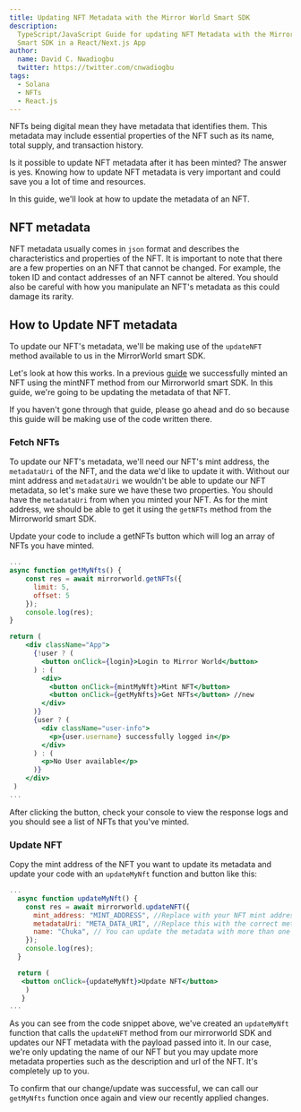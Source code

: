 ```yaml
---
title: Updating NFT Metadata with the Mirror World Smart SDK
description:
  TypeScript/JavaScript Guide for updating NFT Metadata with the Mirror World
  Smart SDK in a React/Next.js App
author:
  name: David C. Nwadiogbu
  twitter: https://twitter.com/cnwadiogbu
tags:
  - Solana
  - NFTs
  - React.js
---
```


NFTs being digital mean they have metadata that identifies them. This metadata
may include essential properties of the NFT such as its name, total supply, and
transaction history.

Is it possible to update NFT metadata after it has been minted? The answer is
yes. Knowing how to update NFT metadata is very important and could save you a
lot of time and resources.

In this guide, we'll look at how to update the metadata of an NFT.

## NFT metadata

NFT metadata usually comes in `json` format and describes the characteristics
and properties of the NFT. It is important to note that there are a few
properties on an NFT that cannot be changed. For example, the token ID and
contact addresses of an NFT cannot be altered. You should also be careful with
how you manipulate an NFT's metadata as this could damage its rarity.

## How to Update NFT metadata

To update our NFT's metadata, we'll be making use of the `updateNFT` method
available to us in the MirrorWorld smart SDK.

Let's look at how this works. In a previous
[guide](https://docs.mirrorworld.fun/guides/how-to-mint-nfts-on-solana) we
successfully minted an NFT using the mintNFT method from our Mirrorworld smart
SDK. In this guide, we're going to be updating the metadata of that NFT.

If you haven't gone through that guide, please go ahead and do so because this
guide will be making use of the code written there.

### Fetch NFTs

To update our NFT's metadata, we'll need our NFT's mint address, the
`metadataUri` of the NFT, and the data we'd like to update it with. Without our
mint address and `metadataUri` we wouldn't be able to update our NFT metadata,
so let's make sure we have these two properties. You should have the
`metadataUri` from when you minted your NFT. As for the mint address, we should
be able to get it using the `getNFTs` method from the Mirrorworld smart SDK.

Update your code to include a getNFTs button which will log an array of NFTs you
have minted.

```jsx
...
async function getMyNfts() {
    const res = await mirrorworld.getNFTs({
      limit: 5,
      offset: 5
    });
    console.log(res);
}

return (
    <div className="App">
      {!user ? (
        <button onClick={login}>Login to Mirror World</button>
      ) : (
        <div>
          <button onClick={mintMyNft}>Mint NFT</button>
          <button onClick={getMyNfts}>Get NFTs</button> //new
        </div>
      )}
      {user ? (
        <div className="user-info">
          <p>{user.username} successfully logged in</p>
        </div>
      ) : (
        <p>No User available</p>
      )}
    </div>
 )
...
```

After clicking the button, check your console to view the response logs and you
should see a list of NFTs that you've minted.

### Update NFT

Copy the mint address of the NFT you want to update its metadata and update your
code with an `updateMyNft` function and button like this:

```jsx
...
  async function updateMyNft() {
    const res = await mirrorworld.updateNFT({
      mint_address: "MINT_ADDRESS", //Replace with your NFT mint address
      metadataUri: "META_DATA_URI", //Replace this with the correct metadataUri of the NFT
      name: "Chuka", // You can update the metadata with more than one property
    });
    console.log(res);
  }

  return (
   <button onClick={updateMyNft}>Update NFT</button>
    )
   }
...
```

As you can see from the code snippet above, we've created an `updateMyNft`
function that calls the `updateNFT` method from our mirrorworld SDK and updates
our NFT metadata with the payload passed into it. In our case, we're only
updating the name of our NFT but you may update more metadata properties such as
the description and url of the NFT. It's completely up to you.

To confirm that our change/update was successful, we can call our `getMyNfts`
function once again and view our recently applied changes.
